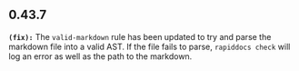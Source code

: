## 0.43.7
**`(fix):`** The `valid-markdown` rule has been updated to try and parse the markdown file into a
valid AST. If the file fails to parse, `rapiddocs check` will log an error as well
as the path to the markdown.


